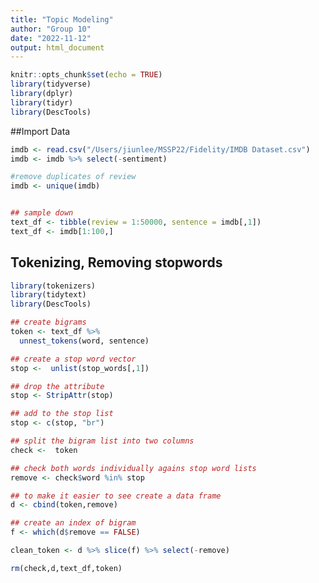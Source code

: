 ```yaml
---
title: "Topic Modeling"
author: "Group 10"
date: "2022-11-12"
output: html_document
---
```


```r
knitr::opts_chunk$set(echo = TRUE)
library(tidyverse)
library(dplyr)
library(tidyr)
library(DescTools)
```

##Import Data
```r
imdb <- read.csv("/Users/jiunlee/MSSP22/Fidelity/IMDB Dataset.csv")
imdb <- imdb %>% select(-sentiment)

#remove duplicates of review
imdb <- unique(imdb)


## sample down
text_df <- tibble(review = 1:50000, sentence = imdb[,1]) 
text_df <- imdb[1:100,]
```

## Tokenizing, Removing stopwords
```r
library(tokenizers)
library(tidytext)
library(DescTools)

## create bigrams
token <- text_df %>%
  unnest_tokens(word, sentence)

## create a stop word vector
stop <-  unlist(stop_words[,1])

## drop the attribute
stop <- StripAttr(stop)

## add to the stop list
stop <- c(stop, "br")

## split the bigram list into two columns
check <-  token

## check both words individually agains stop word lists
remove <- check$word %in% stop

## to make it easier to see create a data frame
d <- cbind(token,remove)

## create an index of bigram
f <- which(d$remove == FALSE)

clean_token <- d %>% slice(f) %>% select(-remove)

rm(check,d,text_df,token)
```
